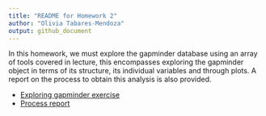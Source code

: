 ---
title: "README for Homework 2"
author: "Olivia Tabares-Mendoza"
output: github_document
---
In this homework, we must explore the gapminder database using an array of tools covered in lecture, this encompasses exploring the gapminder object in terms of its structure, its individual variables and through plots. A report on the process to obtain this analysis is also provided.
  
  
  * [Exploring gapminder exercise]()
  * [Process report]()
